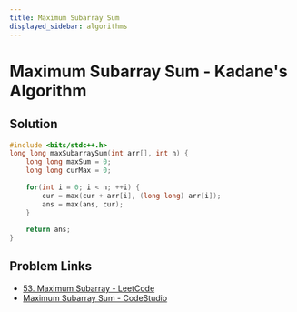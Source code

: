 ```yaml
---
title: Maximum Subarray Sum
displayed_sidebar: algorithms
---
```


# Maximum Subarray Sum - Kadane's Algorithm

## Solution

```cpp title='C++ Solution'
#include <bits/stdc++.h> 
long long maxSubarraySum(int arr[], int n) {
    long long maxSum = 0;
    long long curMax = 0;
    
    for(int i = 0; i < n; ++i) {
        cur = max(cur + arr[i], (long long) arr[i]);
        ans = max(ans, cur);
    }
    
    return ans;
}
```

## Problem Links
- [53. Maximum Subarray - LeetCode](https://leetcode.com/problems/maximum-subarray/)
- [Maximum Subarray Sum - CodeStudio](https://www.codingninjas.com/codestudio/problems/maximum-subarray-sum_630526)